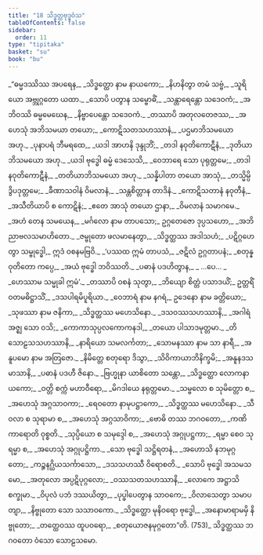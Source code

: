 ```yaml
---
title: "18 သိဒ္ဓတ္ထဗုဒ္ဓဝံသ"
tableOfContents: false
sidebar:
  order: 11
type: "tipitaka"
basket: "su"
book: "bu"
---
```



<DynamicBreadcrumb />

<Division number="1" book="bu">

<Paragraph number="748" type="verses" book="bu">
_“ဓမ္မဒဿိဿ အပရေန,_  
_သိဒ္ဓတ္ထော နာမ နာယကော;_  
_နိဟနိတွာ တမံ သဗ္ဗံ,_  
_သူရိယော အဗ္ဘုဂ္ဂတော ယထာ._  

</Paragraph>

</Division>
<Division number="2" book="bu">

<Paragraph number="749" type="verses" book="bu">
_သောပိ ပတွာန သမ္ဗောဓိံ,_  
_သန္တာရေန္တော သဒေဝကံ;_  
_အဘိဝဿိ ဓမ္မမေဃေန,_  
_နိဗ္ဗာပေန္တော သဒေဝကံ._  

</Paragraph>

</Division>
<Division number="3" book="bu">

<Paragraph number="750" type="verses" book="bu">
_တဿာပိ အတုလတေဇဿ,_  
_အဟေသုံ အဘိသမယာ တယော;_  
_ကောဋိသတသဟဿာနံ,_  
_ပဌမာဘိသမယော အဟု._  

</Paragraph>

</Division>
<Division number="4" book="bu">

<Paragraph number="751" type="verses" book="bu">
_ပုနာပရံ ဘီမရထေ,_  
_ယဒါ အာဟနိ ဒုန္ဒုဘိံ;_  
_တဒါ နဝုတိကောဋီနံ,_  
_ဒုတိယာဘိသမယော အဟု._  

</Paragraph>

</Division>
<Division number="5" book="bu">

<Paragraph number="752" type="verses" book="bu">
_ယဒါ ဗုဒ္ဓေါ ဓမ္မံ ဒေသေသိ,_  
_ဝေဘာရေ သော ပုရုတ္တမေ;_  
_တဒါ နဝုတိကောဋီနံ,_  
_တတိယာဘိသမယော အဟု._  

</Paragraph>

</Division>
<Division number="6" book="bu">

<Paragraph number="753" type="verses" book="bu">
_သန္နိပါတာ တယော အာသုံ,_  
_တသ္မိမ္ပိ ဒွိပဒုတ္တမေ;_  
_ခီဏာသဝါနံ ဝိမလာနံ,_  
_သန္တစိတ္တာန တာဒိနံ._  

</Paragraph>

</Division>
<Division number="7" book="bu">

<Paragraph number="754" type="verses" book="bu">
_ကောဋိသတာနံ နဝုတီနံ,_  
_အသီတိယာပိ စ ကောဋိနံ;_  
_ဧတေ အာသုံ တယော ဌာနာ,_  
_ဝိမလာနံ သမာဂမေ._  

</Paragraph>

</Division>
<Division number="8" book="bu">

<Paragraph number="755" type="verses" book="bu">
_အဟံ တေန သမယေန,_  
_မင်္ဂလော နာမ တာပသော;_  
ဥဂ္ဂတေဇော ဒုပ္ပသဟော,_  
_အဘိညာဗလသမာဟိတော._  

</Paragraph>

</Division>
<Division number="9" book="bu">

<Paragraph number="756" type="verses" book="bu">
_ဇမ္ဗုတော ဖလမာနေတွာ,_  
_သိဒ္ဓတ္ထဿ အဒါသဟံ;_  
_ပဋိဂ္ဂဟေတွာ သမ္ဗုဒ္ဓေါ,_  
ဣဒံ ဝစနမဗြဝိ._  

</Paragraph>

</Division>
<Division number="10" book="bu">

<Paragraph number="757" type="verses" book="bu">
_‘ပဿထ ဣမံ တာပသံ,_  
_ဇဋိလံ ဥဂ္ဂတာပနံ;_  
_စတုန္နဝုတိတော ကပ္ပေ,_  
_အယံ ဗုဒ္ဓေါ ဘဝိဿတိ._  

</Paragraph>

</Division>
<Division number="11" book="bu">

<Paragraph number="758" type="verses" book="bu">
_ပဓာနံ ပဒဟိတွာန,_  
_ …ပေ… _  
_ဟေဿာမ သမ္မုခါ ဣမံ’._  

</Paragraph>

</Division>
<Division number="12" book="bu">

<Paragraph number="759" type="verses" book="bu">
_တဿာပိ ဝစနံ သုတွာ,_  
_ဘိယျော စိတ္တံ ပသာဒယိံ;_  
ဥတ္တရိံ ဝတမဓိဋ္ဌာသိံ,_  
_ဒသပါရမိပူရိယာ._  

</Paragraph>

</Division>
<Division number="13" book="bu">

<Paragraph number="760" type="verses" book="bu">
_ဝေဘာရံ နာမ နဂရံ,_  
ဥဒေနော နာမ ခတ္တိယော;_  
_သုဖဿာ နာမ ဇနိကာ,_  
_သိဒ္ဓတ္ထဿ မဟေသိနော._  

</Paragraph>

</Division>
<Division number="14" book="bu">

<Paragraph number="761" type="verses" book="bu">
_ဒသဝဿသဟဿာနိ,_  
_အဂါရံ အဇ္ဈ သော ဝသိ;_  
_ကောကာသုပ္ပလကောကနဒါ,_  
_တယော ပါသာဒမုတ္တမာ._  

</Paragraph>

</Division>
<Division number="15" book="bu">

<Paragraph number="762" type="verses" book="bu">
_တိသောဠသသဟဿာနိ,_  
_နာရိယော သမလင်္ကတာ;_  
_သောမနဿာ နာမ သာ နာရီ,_  
_အနူပမော နာမ အတြဇော._  

</Paragraph>

</Division>
<Division number="16" book="bu">

<Paragraph number="763" type="verses" book="bu">
_နိမိတ္တေ စတုရော ဒိသွာ,_  
_သိဝိကာယာဘိနိက္ခမိ;_  
_အနူနဒသမာသာနိ,_  
_ပဓာနံ ပဒဟီ ဇိနော._  

</Paragraph>

</Division>
<Division number="17" book="bu">

<Paragraph number="764" type="verses" book="bu">
_ဗြဟ္မုနာ ယာစိတော သန္တော,_  
_သိဒ္ဓတ္ထော လောကနာယကော;_  
_ဝတ္တိ စက္ကံ မဟာဝီရော,_  
_မိဂဒါယေ နရုတ္တမော._  

</Paragraph>

</Division>
<Division number="18" book="bu">

<Paragraph number="765" type="verses" book="bu">
_သမ္ဗလော စ သုမိတ္တော စ,_  
_အဟေသုံ အဂ္ဂသာဝကာ;_  
_ရေဝတော နာမုပဋ္ဌာကော,_  
_သိဒ္ဓတ္ထဿ မဟေသိနော._  

</Paragraph>

</Division>
<Division number="19" book="bu">

<Paragraph number="766" type="verses" book="bu">
_သီဝလာ စ သုရာမာ စ,_  
_အဟေသုံ အဂ္ဂသာဝိကာ;_  
_ဗောဓိ တဿ ဘဂဝတော,_  
_ကဏိကာရောတိ ဝုစ္စတိ._  

</Paragraph>

</Division>
<Division number="20" book="bu">

<Paragraph number="767" type="verses" book="bu">
_သုပ္ပိယော စ သမုဒ္ဒေါ စ,_  
_အဟေသုံ အဂ္ဂုပဋ္ဌကာ;_  
_ရမ္မာ စေဝ သုရမ္မာ စ,_  
_အဟေသုံ အဂ္ဂုပဋ္ဌိကာ._  

</Paragraph>

</Division>
<Division number="21" book="bu">

<Paragraph number="768" type="verses" book="bu">
_သော ဗုဒ္ဓေါ သဋ္ဌိရတနံ,_  
_အဟောသိ နဘမုဂ္ဂတော;_  
_ကဉ္စနဂ္ဃိယသင်္ကာသော,_  
_ဒသသဟဿီ ဝိရောစတိ._  

</Paragraph>

</Division>
<Division number="22" book="bu">

<Paragraph number="769" type="verses" book="bu">
_သောပိ ဗုဒ္ဓေါ အသမသမော,_  
_အတုလော အပ္ပဋိပုဂ္ဂလော;_  
_ဝဿသတသဟဿာနိ,_  
_လောကေ အဋ္ဌာသိ စက္ခုမာ._  

</Paragraph>

</Division>
<Division number="23" book="bu">

<Paragraph number="770" type="verses" book="bu">
_ဝိပုလံ ပဘံ ဒဿယိတွာ,_  
_ပုပ္ဖါပေတွာန သာဝကေ;_  
_ဝိလာသေတွာ သမာပတျာ,_  
_နိဗ္ဗုတော သော သသာဝကော._  

</Paragraph>

</Division>
<Division number="24" book="bu">

<Paragraph number="771" type="verses" book="bu">
_သိဒ္ဓတ္ထော မုနိဝရော ဗုဒ္ဓေါ,_  
_အနောမာရာမမှိ နိဗ္ဗုတော;_  
_တတ္ထေဝဿ ထူပဝရော,_  
_စတုယောဇနမုဂ္ဂတော”တိ. (753)_  


</Paragraph>
</Division>

<Paragraph number="772" type="center" book="bu">
သိဒ္ဓတ္ထဿ ဘဂဝတော ဝံသော သောဠသမော.
</Paragraph>